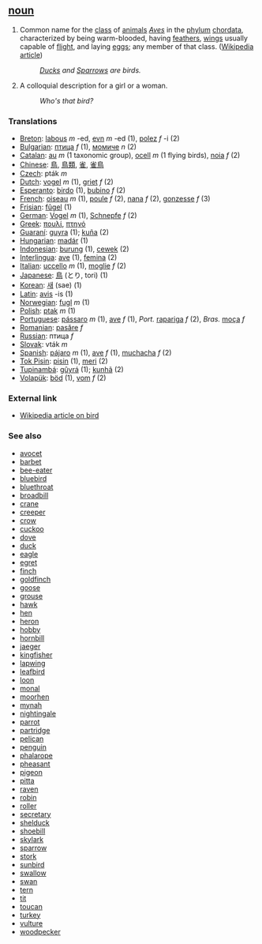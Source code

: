 ==  [[noun]]  ==
#Common name for the [[class]] of [[animal]]s ''[[Aves]]'' in the [[phylum]] [[chordata]], characterized by being warm-blooded, having [[feather]]s, [[wing]]s usually capable of [[flight]], and laying [[egg]]s; any member of that class.  ([[w:bird|Wikipedia article]])
#:''[[Duck]]s and [[Sparrow]]s are birds.''
#A colloquial description for a girl or a woman.
#:''Who's that bird?''

=== Translations ===
*[[Breton]]: [[labous]] ''m'' -ed, [[evn]] ''m'' -ed (1), [[polez]] ''f'' -i (2)
*[[Bulgarian]]: [[птица]] ''f'' (1), [[момиче]] ''n'' (2)
*[[Catalan]]: [[au]] ''m'' (1 taxonomic group), [[ocell]] ''m'' (1 flying birds), [[noia]] ''f'' (2)
*[[Chinese]]: [[鳥]], [[鳥]][[類]], [[雀]], [[雀]][[鳥]]
*[[Czech]]: pták  ''m''
*[[Dutch]]: [[vogel]] ''m'' (1), [[griet]] ''f'' (2)  
*[[Esperanto]]: [[birdo]] (1), [[bubino]] ''f'' (2)  
*[[French]]: [[oiseau]] ''m'' (1), [[poule]] ''f'' (2), [[nana]] ''f'' (2), [[gonzesse]] ''f'' (3)  
*[[Frisian]]: [[fûgel]] (1)
*[[German]]: [[Vogel]] ''m'' (1), [[Schnepfe]] ''f'' (2)
*[[Greek]]: [[πουλί]], [[πτηνό]]
*[[Guaraní]]: [[guyra]] (1); [[kuña]] (2)
*[[Hungarian]]: [[madár]] (1)
*[[Indonesian]]: [[burung]] (1), [[cewek]] (2)
*[[Interlingua]]: [[ave]] (1), [[femina]] (2)   
*[[Italian]]: [[uccello]] ''m'' (1), [[moglie]] ''f'' (2)   
*[[Japanese]]: [[鳥]] (とり, tori) (1)
*[[Korean]]: [[새]] (sae) (1)
*[[Latin]]: [[avis]] -is (1)  
*[[Norwegian]]: [[fugl]] ''m'' (1)  
*[[Polish]]: [[ptak]] ''m'' (1) 
*[[Portuguese]]: [[pássaro]] ''m'' (1), [[ave]] ''f'' (1), ''Port.'' [[rapariga]] ''f'' (2), ''Bras.'' [[moça]] ''f''
*[[Romanian]]: [[pasăre]] ''f''
*[[Russian]]:  птицa  ''f''
*[[Slovak]]: vták  ''m''
*[[Spanish]]: [[pájaro]] ''m'' (1), [[ave]] ''f'' (1), [[muchacha]] ''f'' (2)
*[[Tok Pisin]]: [[pisin]] (1), [[meri]] (2)
*[[Tupinambá]]: [[gûyrá]] (1); [[kunhã]] (2)
*[[Volapük]]: [[böd]] (1), [[vom]] ''f'' (2)

=== External link ===
* [[w:bird|Wikipedia article on bird]]

===See also===

*[[avocet]]
*[[barbet]]
*[[bee-eater]]
*[[bluebird]]
*[[bluethroat]]
*[[broadbill]]
*[[crane]]
*[[creeper]]
*[[crow]]
*[[cuckoo]]
*[[dove]]
*[[duck]]
*[[eagle]]
*[[egret]]
*[[finch]]
*[[goldfinch]]
*[[goose]]
*[[grouse]]
*[[hawk]]
*[[hen]]
*[[heron]]
*[[hobby]]
*[[hornbill]]
*[[jaeger]]
*[[kingfisher]]
*[[lapwing]]
*[[leafbird]]
*[[loon]]
*[[monal]]
*[[moorhen]]
*[[mynah]]
*[[nightingale]]
*[[parrot]]
*[[partridge]]
*[[pelican]]
*[[penguin]]
*[[phalarope]]
*[[pheasant]]
*[[pigeon]]
*[[pitta]]
*[[raven]]
*[[robin]]
*[[roller]]
*[[secretary]]
*[[shelduck]]
*[[shoebill]]
*[[skylark]]
*[[sparrow]]
*[[stork]]
*[[sunbird]]
*[[swallow]]
*[[swan]]
*[[tern]]
*[[tit]]
*[[toucan]]
*[[turkey]]
*[[vulture]]
*[[woodpecker]]
